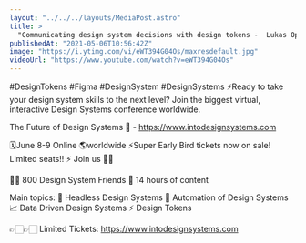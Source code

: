 ```yaml
---
layout: "../../../layouts/MediaPost.astro"
title: >
  "Communicating design system decisions with design tokens -  Lukas Oppermann Live"
publishedAt: "2021-05-06T10:56:42Z"
image: "https://i.ytimg.com/vi/eWT394G04Os/maxresdefault.jpg"
videoUrl: "https://www.youtube.com/watch?v=eWT394G04Os"
---
```


#DesignTokens #Figma #DesignSystem #DesignSystems
⚡️Ready to take your design system skills to the next level?
Join the biggest virtual, interactive Design Systems conference worldwide.

The Future of Design Systems 🚀 - https://www.intodesignsystems.com

🗓️June 8-9 Online 🌎worldwide
⚡️Super Early Bird tickets now on sale! Limited seats!! ⚡️
Join us 🙌🏻

👋🏻 800 Design System Friends
🎨 14 hours of content

Main topics:
🎨 Headless Design Systems
🤖 Automation of Design Systems
📈 Data Driven Design Systems
⚡️ Design Tokens

👉🏻👉🏻 Limited Tickets: https://www.intodesignsystems.com
